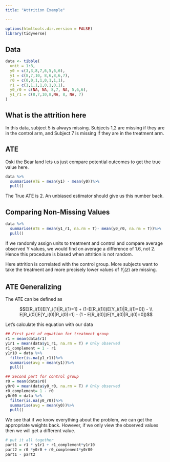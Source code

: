 ```yaml
---
title: "Attrition Example"

---
```


```r
options(htmltools.dir.version = FALSE)
library(tidyverse)

```

## Data

```r
data <- tibble(
  unit = 1:8,
  y0 = c(3,3,8,7,6,5,6,6),
  y1 = c(8,7,10, 8,6,8,6,7),
  r0 = c(0,0,1,1,0,1,1,1),
  r1 = c(1,1,1,1,0,1,0,1),
  y0_r0 = c(NA, NA, 8,7, NA, 5,6,6),
  y1_r1 = c(8,7,10,8,NA, 8, NA, 7)
)

```

## What is the attrition here 

In this data, subject 5 is always missing. Subjects 1,2 are missing if they are in the control arm, and Subject 7 is missing if they are in the treatment arm. 

## ATE 

Oski the Bear land lets us just compare potential outcomes to get the true value here. 

```r
data %>% 
  summarise(ATE = mean(y1) - mean(y0))%>%
  pull()

```

The True ATE is 2. An unbiased estimator should give us this number back. 


## Comparing Non-Missing Values 

```r
data %>% 
  summarise(ATE = mean(y1_r1, na.rm = T)- mean(y0_r0, na.rm = T))%>%
  pull()

```

If we randomly assign units to treatment and control and compare average observed Y values, we would find on average a difference of 1.6, not 2. Hence this procedure is biased when attrition is not random. 

Here attrition is correlated with the control group. More subjects want to take the treatment and more precisely lower values of $Y_i(z)$ are missing. 


## ATE Generalizing 

The ATE can be defined as 

$$E[R_i(1)]E[Y_i(1)|R_i(1)=1] + (1-E[R_i(1)])E[Y_i(1)|R_i(1)=0]) - \\
E[R_i(0)]E[Y_i(0)|R_i(0)=1] - (1 - E[R_i(0)])E[Y_i(0)|R_i(0)=0])$$ 

Let's calculate this equation with our data 

```r
## First part of equation for treatment group 
r1 = mean(data$r1)
y1r1 = mean(data$y1_r1, na.rm = T) # Only observed 
r1_complement = 1 - r1
y1r10 = data %>% 
  filter(is.na(y1_r1))%>%
  summarise(avg = mean(y1))%>%
  pull()
```


```r
## Second part for control group 
r0 = mean(data$r0)
y0r0 = mean(data$y0_r0, na.rm = T) # Only observed 
r0_complement= 1 - r0
y0r00 = data %>% 
  filter(is.na(y0_r0))%>%
  summarise(avg = mean(y0))%>%
  pull()
```

We see that if we know everything about the problem, we can get the appropriate weights back. However, if we only view the observed values then we will get a different value. 

```r
# put it all together 
part1 = r1 * y1r1 + r1_complement*y1r10 
part2 = r0 *y0r0 + r0_complement*y0r00
part1 - part2
```

